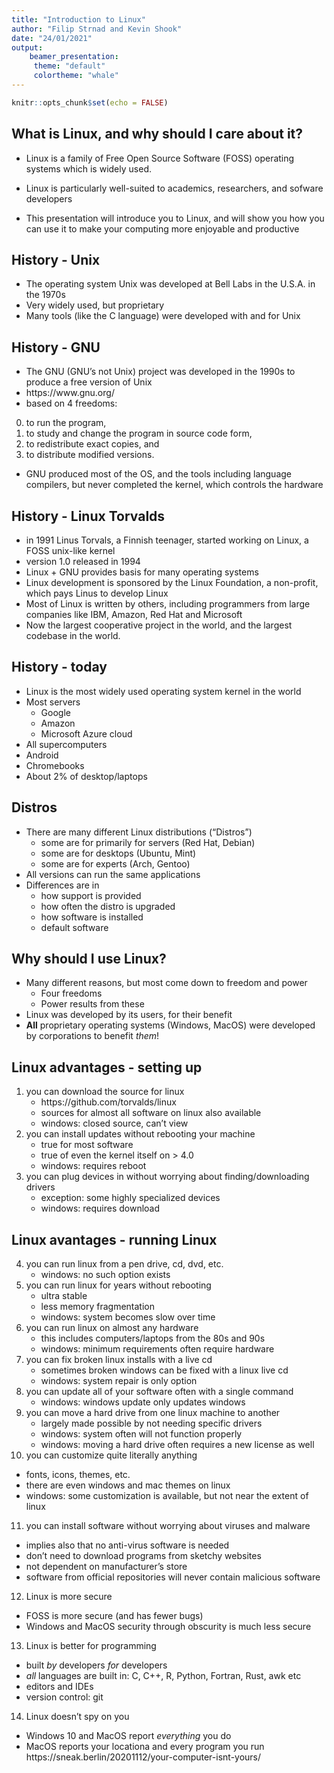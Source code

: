 ```yaml
---
title: "Introduction to Linux"
author: "Filip Strnad and Kevin Shook"
date: "24/01/2021"
output: 
    beamer_presentation:
     theme: "default"
     colortheme: "whale"
---
```


```r
knitr::opts_chunk$set(echo = FALSE)
```

## What is Linux, and why should I care about it?

 - Linux is a family of Free Open Source Software (FOSS) operating systems
which is widely used.

 - Linux is particularly well-suited to academics, researchers, and sofware developers
 
 - This presentation will introduce you to Linux, and will show you how you can use it to make your computing more enjoyable and productive

## History - Unix

 - The operating system Unix was developed at Bell Labs in the U.S.A. in the 1970s
 - Very widely used, but proprietary
 - Many tools (like the C language) were developed with and for Unix

## History - GNU
 - The GNU (GNU's not Unix) project was developed in the 1990s to produce a free version of Unix
 - https://www.gnu.org/
 - based on 4 freedoms:
 (0) to run the program, 
 (1) to study and change the program in source code form, 
 (2) to redistribute exact copies, and 
 (3) to distribute modified versions.
 - GNU produced most of the OS, and the tools including language compilers, but never completed the kernel, which controls the hardware

## History - Linux Torvalds
 - in 1991 Linus Torvals, a Finnish teenager, started working on Linux, a FOSS 
unix-like kernel
 - version 1.0 released in 1994
 - Linux + GNU provides basis for many operating systems
 - Linux development is sponsored by the Linux Foundation, a non-profit, which pays Linus to develop Linux
 - Most of Linux is written by others, including programmers from large companies like IBM, Amazon, Red Hat and Microsoft
 - Now the largest cooperative project in the world, and the largest codebase in the world.
 
## History - today
 - Linux is the most widely used operating system kernel in the world
 - Most servers
   - Google
   - Amazon
   - Microsoft Azure cloud
 - All supercomputers
 - Android
 - Chromebooks
 - About 2% of desktop/laptops
 
## Distros
- There are many different Linux distributions ("Distros")
  - some are for primarily for servers (Red Hat, Debian)
  - some are for desktops (Ubuntu, Mint)
  - some are for experts (Arch, Gentoo)
- All versions can run the same applications
- Differences are in 
  - how support is provided 
  - how often the distro is upgraded
  - how software is installed
  - default software
  
## Why should I use Linux?
 - Many different reasons, but most come down to freedom and power
   - Four freedoms 
   - Power results from these
 - Linux was developed by its users, for their benefit
 - **All** proprietary operating systems (Windows, MacOS) were developed by corporations to benefit _them_!
 
## Linux advantages - setting up
1. you can download the source for linux	
   - https://github.com/torvalds/linux	
   - sources for almost all software on linux also available	
   - windows: closed source, can't view	

2. you can install updates without rebooting your machine	
   - true for most software	
   - true of even the kernel itself on > 4.0	
   - windows: requires reboot	

3. you can plug devices in without worrying about finding/downloading drivers	
   - exception: some highly specialized devices	
   - windows: requires download	


## Linux avantages - running Linux
4. you can run linux from a pen drive, cd, dvd, etc.	
   - windows: no such option exists	

5. you can run linux for years without rebooting	
   - ultra stable	
   - less memory fragmentation	
   - windows: system becomes slow over time	

6. you can run linux on almost any hardware	
   - this includes computers/laptops from the 80s and 90s	
   - windows: minimum requirements often require hardware

7. you can fix broken linux installs with a live cd	
   - sometimes broken windows can be fixed with a linux live cd	
   - windows: system repair is only option	

8. you can update all of your software often with a single command	
   - windows: windows update only updates windows	

9. you can move a hard drive from one linux machine to another	
   - largely made possible by not needing specific drivers	
   - windows: system often will not function properly	
   - windows: moving a hard drive often requires a new license as well	

10. you can customize quite literally anything	
   - fonts, icons, themes, etc.	
   - there are even windows and mac themes on linux	
   - windows: some customization is available, but not near the extent of linux	

11. you can install software without worrying about viruses and malware	
   - implies also that no anti-virus software is needed	
   - don't need to download programs from sketchy websites
   - not dependent on manufacturer's store
   - software from official repositories will never contain malicious software	

12. Linux is more secure
   - FOSS is more secure (and has fewer bugs) 
   - Windows and MacOS security through obscurity is much less secure
   
13. Linux is better for programming
   - built _by_ developers _for_ developers
   - _all_ languages are built in: C, C++, R, Python, Fortran, Rust, awk etc
   - editors and IDEs
   - version control: git
   
14. Linux doesn't spy on you
   - Windows 10 and MacOS report _everything_ you do
   - MacOS reports your locationa and every program you run
   https://sneak.berlin/20201112/your-computer-isnt-yours/
   

 